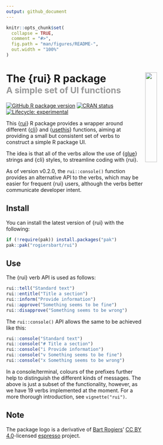 ```yaml
---
output: github_document
---
```


<!-- README.md is generated from README.Rmd. Please edit that file -->

```r
knitr::opts_chunk$set(
  collapse = TRUE,
  comment = "#>",
  fig.path = "man/figures/README-",
  out.width = "100%"
)
```

# The {rui} R package<img src="man/figures/logo.png" align="right" width="25%"/><br><small><font color="#999">A simple set of UI functions</font></small>

<!-- badges: start -->
[![GitHub R package version](https://img.shields.io/github/r-package/v/rogiersbart/rui?label=version)](https://github.com/rogiersbart/rui)
[![CRAN status](https://www.r-pkg.org/badges/version/rui)](https://CRAN.R-project.org/package=rui)
[![Lifecycle: experimental](https://img.shields.io/badge/lifecycle-experimental-orange.svg)](https://www.tidyverse.org/lifecycle/#experimental)
<!-- badges: end -->

This {[rui](https://rogiersbart.github.io/rui)} R package provides a wrapper
around different {[cli](https://cli.r-lib.org/)} and
{[usethis](https://usethis.r-lib.org/)} functions, aiming at providing a small
but consistent set of verbs to construct a simple R package UI.

The idea is that all of the verbs allow the use of
{[glue](https://glue.tidyverse.org/)} strings and {cli} styles,
to streamline coding with {rui}.

As of version v0.2.0, the `rui::console()` function provides an alternative API
to the verbs, which may be easier for frequent {rui} users, although the verbs
better communicate developer intent.

## Install

You can install the latest version of {rui} with the following:

``` r
if (!require(pak)) install.packages("pak")
pak::pak("rogiersbart/rui")
```

## Use

The {rui} verb API is used as follows:

```r
rui::tell("Standard text")
rui::entitle("Title a section")
rui::inform("Provide information")
rui::approve("Something seems to be fine")
rui::disapprove("Something seems to be wrong")
```

The `rui::console()` API allows the same to be achieved like this:

```r
rui::console("Standard text")
rui::console("# Title a section")
rui::console("i Provide information")
rui::console("v Something seems to be fine")
rui::console("x Something seems to be wrong")
```

In a console/terminal, colours of the prefixes further help to distinguish the
different kinds of messages. The above is just a subset of the functionality,
however, as we have 19 verbs implemented at the moment. For a more thorough
introduction, see `vignette("rui")`.

## Note

The package logo is a derivative of [Bart
Rogiers](https://rogiersbart.github.io)' [CC BY
4.0](https://creativecommons.org/licenses/by/4.0)-licensed
[espresso](https://rogiersbart.github.io/espresso) project.

